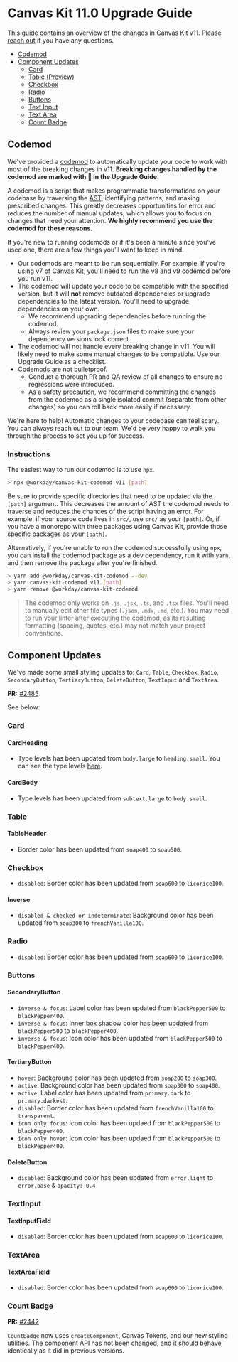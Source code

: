 
<Meta title="Guides/Upgrade Guides/v11.0" />

# Canvas Kit 11.0 Upgrade Guide

This guide contains an overview of the changes in Canvas Kit v11. Please
[reach out](https://github.com/Workday/canvas-kit/issues/new?labels=bug&template=bug.md) if you have
any questions.

- [Codemod](#codemod)
- [Component Updates](#component-updates)
  - [Card](#card)
  - [Table (Preview)](#table)
  - [Checkbox](#checkbox)
  - [Radio](#radio)
  - [Buttons](#buttons)
  - [Text Input](#textinput)
  - [Text Area](#textarea)
  - [Count Badge](#count-badge)

## Codemod

We've provided a [codemod](https://github.com/Workday/canvas-kit/tree/master/modules/codemod) to
automatically update your code to work with most of the breaking changes in v11. **Breaking changes
handled by the codemod are marked with 🤖 in the Upgrade Guide.**

A codemod is a script that makes programmatic transformations on your codebase by traversing the
[AST](https://www.codeshiftcommunity.com/docs/understanding-asts), identifying patterns, and making
prescribed changes. This greatly decreases opportunities for error and reduces the number of manual
updates, which allows you to focus on changes that need your attention. **We highly recommend you
use the codemod for these reasons.**

If you're new to running codemods or if it's been a minute since you've used one, there are a few
things you'll want to keep in mind.

- Our codemods are meant to be run sequentially. For example, if you're using v7 of Canvas Kit,
  you'll need to run the v8 and v9 codemod before you run v11.
- The codemod will update your code to be compatible with the specified version, but it will **not**
  remove outdated dependencies or upgrade dependencies to the latest version. You'll need to upgrade
  dependencies on your own.
  - We recommend upgrading dependencies before running the codemod.
  - Always review your `package.json` files to make sure your dependency versions look correct.
- The codemod will not handle every breaking change in v11. You will likely need to make some manual
  changes to be compatible. Use our Upgrade Guide as a checklist.
- Codemods are not bulletproof.
  - Conduct a thorough PR and QA review of all changes to ensure no regressions were introduced.
  - As a safety precaution, we recommend committing the changes from the codemod as a single
    isolated commit (separate from other changes) so you can roll back more easily if necessary.

We're here to help! Automatic changes to your codebase can feel scary. You can always reach out to
our team. We'd be very happy to walk you through the process to set you up for success.

### Instructions

The easiest way to run our codemod is to use `npx`.

```sh
> npx @workday/canvas-kit-codemod v11 [path]
```

Be sure to provide specific directories that need to be updated via the `[path]` argument. This
decreases the amount of AST the codemod needs to traverse and reduces the chances of the script
having an error. For example, if your source code lives in `src/`, use `src/` as your `[path]`. Or,
if you have a monorepo with three packages using Canvas Kit, provide those specific packages as your
`[path]`.

Alternatively, if you're unable to run the codemod successfully using `npx`, you can install the
codemod package as a dev dependency, run it with `yarn`, and then remove the package after you're
finished.

```sh
> yarn add @workday/canvas-kit-codemod --dev
> yarn canvas-kit-codemod v11 [path]
> yarn remove @workday/canvas-kit-codemod
```

> The codemod only works on `.js`, `.jsx`, `.ts`, and `.tsx` files. You'll need to manually edit
> other file types (`.json`, `.mdx`, `.md`, etc.). You may need to run your linter after executing
> the codemod, as its resulting formatting (spacing, quotes, etc.) may not match your project
> conventions.

## Component Updates

We've made some small styling updates to: `Card`, `Table`, `Checkbox`, `Radio`, `SecondaryButton`, `TertiaryButton`, `DeleteButton`, `TextInput` and `TextArea`.

**PR:** [#2485](https://github.com/Workday/canvas-kit/pull/2485)

See below:

### Card
#### CardHeading
- Type levels has been updated from `body.large` to `heading.small`. You can see the type levels [here](https://workday.github.io/canvas-kit/?path=/docs/tokens--type).
#### CardBody
- Type levels has been updated from `subtext.large` to `body.small`.

### Table
#### TableHeader
- Border color has been updated from `soap400` to `soap500`.

### Checkbox
- `disabled`: Border color has been updated from `soap600` to `licorice100`.

#### Inverse
- `disabled & checked or indeterminate`: Background color has been updated from `soap300` to `frenchVanilla100`.

### Radio
- `disabled`: Border color has been updated from `soap600` to `licorice100`.

### Buttons

#### SecondaryButton
- `inverse & focus`: Label color has been updated from `blackPepper500` to `blackPepper400`.
- `inverse & focus`: Inner box shadow color has been updated from `blackPepper500` to `blackPepper400`.
- `inverse & focus`: Icon color has been updated from `blackPepper500` to `blackPepper400`.

#### TertiaryButton
- `hover`: Background color has been updated from `soap200` to `soap300`.
- `active`: Background color has been updated from `soap300` to `soap400`.
- `active`: Label color has been updated from `primary.dark` to `primary.darkest`.
- `disabled`: Border color has been updated from `frenchVanilla100` to `transparent`.
- `icon only focus`: Icon color has been updaed from `blackPepper500` to `blackPepper400`.
- `icon only hover`: Icon color has been updaed from `blackPepper500` to `blackPepper400`.

#### DeleteButton
- `disabled`: Background color has been updated from `error.light` to `error.base` & `opacity: 0.4`

### TextInput
#### TextInputField
- `disabled`: Border color has been updated from `soap600` to `licorice100`.

### TextArea
#### TextAreaField
- `disabled`: Border color has been updated from `soap600` to `licorice100`.
### Count Badge

**PR:** [#2442](https://github.com/Workday/canvas-kit/pull/2442)

`CountBadge` now uses `createComponent`, Canvas Tokens, and our new styling utilities. The component
API has not been changed, and it should behave identically as it did in previous versions.
